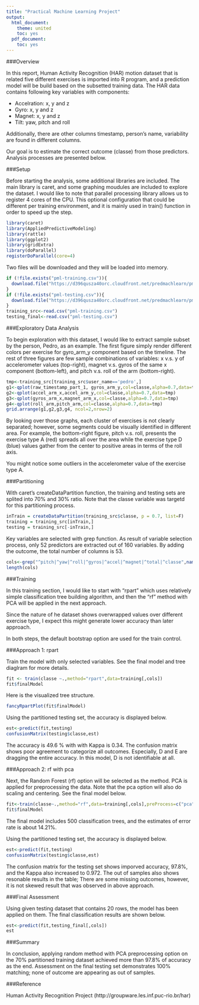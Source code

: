 ```yaml
---
title: "Practical Machine Learning Project"
output:
  html_document:
    theme: united
    toc: yes
  pdf_document:
    toc: yes
---
```



###Overview

In this report, Human Activity Recognition (HAR) motion dataset that is related five different exercises is imported into R program, and a prediction model will be build based on the subsetted training data. The HAR data contains following key variables with components:

- Accelration: x, y and z
- Gyro: x, y and z
- Magnet: x, y and z
- Tilt: yaw, pitch and roll

Additionally, there are other columns timestamp, person's name, variability are found in different columns.

Our goal is to estimate the correct outcome (classe) from those predictors. Analysis processes are presented below.

###Setup

Before starting the analysis, some additional libraries are included. The main library is caret, and some graphing moudules are included to explore the dataset. I would like to note that parallel processing library allows us to register 4 cores of the CPU. This optional configuration that could be different per training environment, and it is mainly used in train() function in order to speed up the step. 

```r
library(caret)
library(AppliedPredictiveModeling)
library(rattle)
library(ggplot2)
library(gridExtra)
library(doParallel)
registerDoParallel(core=4)
```

Two files will be downloaded and they will be loaded into memory. 

```r
if (!file.exists("pml-training.csv")){
  download.file("https://d396qusza40orc.cloudfront.net/predmachlearn/pml-training.csv", destfile = "pml-training.csv", method="curl")  
}
if (!file.exists("pml-testing.csv")){
  download.file("https://d396qusza40orc.cloudfront.net/predmachlearn/pml-testing.csv", destfile = "pml-testing.csv", method="curl")  
}
training_src<-read.csv("pml-training.csv")
testing_final<-read.csv("pml-testing.csv")
```

###Exploratory Data Analysis

To begin exploration with this dataset, I would like to extract sample subset by the person, Pedro, as an example. The first figure simply render different colors per exercise for gyro_arm_y component based on the timeline. The rest of three figures are few sample combinations of variables: x v.s. y of accelerometer values (top-right), magnet v.s. gyros of the same x component (bottom-left), and pitch v.s. roll of the arm (bottom-right). 

```r
tmp<-training_src[training_src$user_name=='pedro',]
g1<-qplot(raw_timestamp_part_1, gyros_arm_y,col=classe,alpha=0.7,data=tmp)
g2<-qplot(accel_arm_x,accel_arm_y,col=classe,alpha=0.7,data=tmp)
g3<-qplot(gyros_arm_x,magnet_arm_x,col=classe,alpha=0.7,data=tmp)
g4<-qplot(roll_arm,pitch_arm,col=classe,alpha=0.7,data=tmp)    
grid.arrange(g1,g2,g3,g4, ncol=2,nrow=2)
```

By looking over those graphs, each cluster of exercises is not clearly separated; however, some segments could be visually identified in different area. For example, the bottom-right figure, pitch v.s. roll, presents the exercise type A (red) spreads all over the area while the exercise type D (blue) values gather from the center to positive areas in terms of the roll axis.

You might notice some outliers in the accelerometer value of the exercise type A.

###Partitioning

With caret's createDataPartition function, the training and testing sets are splited into 70% and 30% ratio. Note that the classe variable was targetd for this partitioning process.

```r
inTrain = createDataPartition(training_src$classe, p = 0.7, list=F)
training = training_src[inTrain,]
testing = training_src[-inTrain,]
```

Key variables are selected with grep function. As result of variable selection process, only 52 predictors are extracted out of 160 variables. By adding the outcome, the total number of columns is 53.

```r
cols<-grep("^pitch|^yaw|^roll|^gyros|^accel|^magnet|^total|^classe",names(training))
length(cols)
```

###Training

In this training section, I would like to start with "rpart" which uses relatively simple classification tree building algorithm, and then the "rf" method with PCA will be applied in the next approach.

Since the nature of he dataset shows overwrapped values over different exercise type, I expect this might generate lower accuracy than later approach. 

In both steps, the default bootstrap option are used for the train control.

###Approach 1: rpart

Train the model with only selected variables. See the final model and tree diaglram for more details.
```r
fit <- train(classe ~.,method="rpart",data=training[,cols])
fit$finalModel
```

Here is the visualized tree structure.
```r
fancyRpartPlot(fit$finalModel)
```

Using the partitioned testing set, the accuracy is displayed below.
```r
est<-predict(fit,testing)
confusionMatrix(testing$classe,est) 
```

The accuracy is 49.6 % with with Kappa is 0.34. The confusion matrix shows poor agreement to categorize all outcomes. Especially, D and E are dragging the entire accuracy. In this model, D is not identifiable at all.

###Approach 2: rf with pca

Next, the Random Forest (rf) option will be selected as the method. PCA is applied for preprocessing the data. Note that the pca option will also do scaling and centering. See the final model below.

```r
fit<-train(classe~.,method="rf",data=training[,cols],preProcess=c("pca"))
fit$finalModel
```

The final model includes 500 classification trees, and the estimates of error rate is about 14.21%.

Using the partitioned testing set, the accuracy is displayed below.
```r
est<-predict(fit,testing)
confusionMatrix(testing$classe,est) 
```

The confusion matrix for the testing set shows imporved accuracy, 97.8%, and the Kappa also increased to 0.972. The out of samples also shows resonable results in the table; There are some missing outcomes, however, it is not skewed result that was observed in above approach.


###Final Assessment

Using given testing dataset that contains 20 rows, the model has been applied on them. The final classification results are shown below.

```r
est<-predict(fit,testing_final[,cols])
est
```

###Summary

In conclusion, applying random method with PCA preprocessing option on the 70% partitioned training dataset achieved more than 97.8% of accuracy as the end. Assessment on the final testing set demonstrates 100% matching; none of outcome are appearing as out of samples.

###Reference

Human Activity Recognition Project (http://groupware.les.inf.puc-rio.br/har)
